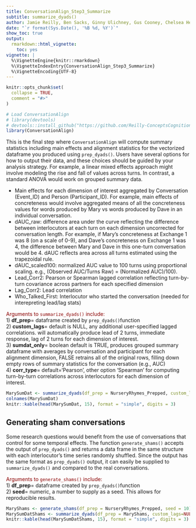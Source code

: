 ```yaml
---
title: ConversationAlign_Step3_Summarize
subtitle: summarize_dyads()
author: Jamie Reilly, Ben Sacks, Ginny Ulichney, Gus Cooney, Chelsea Helion
date: "`r format(Sys.Date(), '%B %d, %Y')`"
show_toc: true
output:
  rmarkdown::html_vignette:
    toc: yes
vignette: |
  %\VignetteEngine{knitr::rmarkdown}
  %\VignetteIndexEntry{ConversationAlign_Step3_Summarize}
  %\VignetteEncoding{UTF-8}
---
```


```r
knitr::opts_chunk$set(
  collapse = TRUE,
  comment = "#>"
)
```

```r
# Load ConversationAlign
# library(devtools)
# devtools::install_github("https://github.com/Reilly-ConceptsCognitionLab/ConversationAlign.git")
library(ConversationAlign)
```

This is the final step where `ConversationAlign` will compute summary statistics including main effects and alignment statistics for the vectorized dataframe you produced using `prep_dyads()`. Users have several options for how to output their data, and these choices should be guided by your analysis strategy. For example, a linear mixed effects approach might involve modeling the rise and fall of values across turns. In contrast, a standard ANOVA would work on grouped summary data.  

- Main effects for each dimension of interest aggregated by Conversation (Event_ID) and Person (Participant_ID). For example, main effects of concreteness would involve aggregated means of all the concreteness values for words produced by Mary vs words produced by Dave in an individual conversation.
- dAUC_raw: difference area under the curve reflecting the difference between interlocutors at each turn on each dimension uncorrected for conversation length. For example, if Mary's concreteness at Exchange 1 was 8 (on a scale of 0-9), and Dave's concreteness on Exchange 1 was 4, the difference between Mary and Dave in this one-turn conversation would be 4. dAUC reflects area across all turns estimated using the trapezoidal rule.
- dAUC_scaled100:  normalized AUC value to 100 turns using proportional scaling. e.g., (Observed AUC/Turns Raw) = (Normalized AUC)/100).
- Lead_Corr2: Pearson or Spearman lagged correlation reflecting turn-by-turn covariance across partners for each specified dimension
- Lag_Corr2: Lead correlation
- Who_Talked_First: Interlocutor who started the conversation (needed for interepreting lead/lag stats)


<span style="color: darkred;">Arguments to ``summarize_dyads()`` include:</span> <br>
1) **df_prep**= dataframe created by ``prep_dyads()``function <br>
2) **custom_lags**=  default is NULL, any additional user-specified lagged correlations. will automatically produce lead of 2 turns, immediate response, lag of 2 turns for each dimension of interest. <br>
3) **sumdat_only**= boolean default is TRUE, produces grouped summary dataframe with averages by conversation and participant for each alignment dimension, FALSE retrains all of the original rows, filling down empty rows of summary statistics for the conversation (e.g., AUC) <br>
4) **corr_type**= default='Pearson', other option 'Spearman' for computing turn-by-turn correlations across interlocutors for each dimension of interest.

```r
MarySumDat <- summarize_dyads(df_prep = NurseryRhymes_Prepped, custom_lags=NULL, sumdat_only = TRUE, corr_type='Pearson') 
colnames(MarySumDat)
knitr::kable(head(MarySumDat, 15), format = "simple", digits = 3)
```

## Generating sham conversations
Some research questions would benefit from the use of conversations that control for some temporal effects. The function ``generate_shams()`` accepts the output of ``prep_dyads()`` and returns a data frame in the same structure with each interlocutor's time series randomly shuffled. Since the output has the same format as ``prep_dyads()`` output, it can easily be supplied to ``summarize_dyads()`` and compared to the real conversations.

<span style="color: darkred;">Arguments to ``generate_shams()`` include:</span> <br>
1) **df_prep**= dataframe created by ``prep_dyads()``function <br>
2) **seed**= numeric, a number to supply as a seed. This allows for reproducible results. <br>

```r
MaryShams <- generate_shams(df_prep = NurseryRhymes_Prepped, seed = 10)
MarySumDatShams <- summarize_dyads(df_prep = MaryShams, custom_lags=NULL, sumdat_only = TRUE, corr_type='Pearson') 
knitr::kable(head(MarySumDatShams, 15), format = "simple", digits = 3)
``` 
